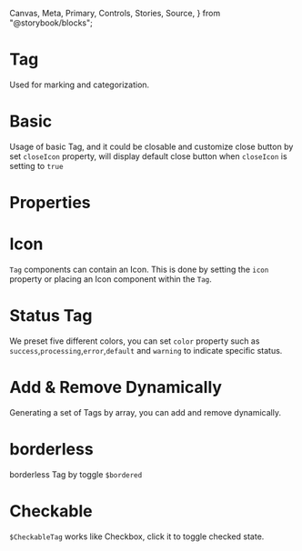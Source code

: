   Canvas,
  Meta,
  Primary,
  Controls,
  Stories,
  Source,
} from "@storybook/blocks";

<Meta of={TagStories} />

<h1 style={{ fontSize: "3rem" }}>Tag</h1>

Used for marking and categorization.

# Basic

Usage of basic Tag, and it could be closable and customize close button by set `closeIcon` property, will display default close button when `closeIcon` is setting to `true`

<Canvas of={TagStories.Basic} />

# Properties

<Controls of={TagStories.Basic} />

# Icon

`Tag` components can contain an Icon. This is done by setting the `icon` property or placing an Icon component within the `Tag`.

<Canvas of={TagStories.Icon} />

# Status Tag

We preset five different colors, you can set `color` property such as `success`,`processing`,`error`,`default` and `warning` to indicate specific status.

<Canvas of={TagStories.StatusTag} />

# Add & Remove Dynamically

Generating a set of Tags by array, you can add and remove dynamically.

<Canvas of={TagStories.Dynamic} />

# borderless

borderless Tag by toggle `$bordered`

<Canvas of={TagStories.Borderless} />

# Checkable

`$CheckableTag` works like Checkbox, click it to toggle checked state.

<Canvas of={TagStories.Checkable} />
